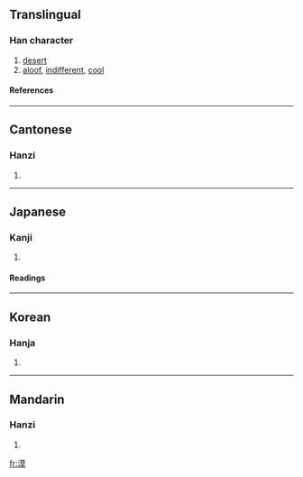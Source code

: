 ==Translingual==
===Han character===
{{Han char|rn=85|rad=水|as=11|sn=14|four=3413<sub>4</sub>|canj=水廿日大 (ETAK)}}
# [[desert]]
# [[aloof]], [[indifferent]], [[cool]]
====References====
{{Han ref|kx=0646.130|dkj=18149|dj=1055.120|hdz=31694.050|uh=6F20|ud=28448|bh=BA7A|bd=47738}}

----
==Cantonese==
===Hanzi===
{{yue-hanzi|jyut=|y=mok6}}
# {{defn|Cantonese}}

----
==Japanese==
===Kanji===
{{ja-kanji|grade=c|rs=水10}}
# {{defn|Japanese}} 
====Readings====
{{ja-readings|on=[[ばく]] (baku)|kun=[[すなはら]] (sunahara), [[ひろい]] (hiroi)}}

----
==Korean==
===Hanja===
{{ko-hanja|hangeul=막|eumhun=|rv=mak|mr=mak|y=mak}}
# {{defn|Korean}}

----
==Mandarin==
===Hanzi===
{{cmn-hanzi|pin=[[mò]] ([[mo4]])|wg=mo<sup>4</sup>}}
# {{defn|Mandarin}}

[[fr:漠]]